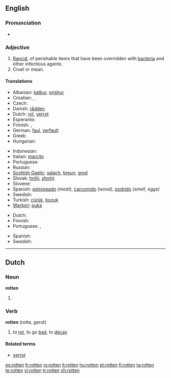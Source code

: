 {{wikipedia|dab=rotten}}
==English==

===Pronunciation===
* {{rhymes|ɒtən}}

===Adjective===
{{en-adj}}

# [[rancid|Rancid]], of perishable items that have been overridden with [[bacteria]] and other infectious agents.
# Cruel or mean.

====Translations====
{{trans-top|decayed, gone bad}}
* Albanian: [[kalbur]], [[prishur]]
* Croatian: {{t-|hr|gnjio|alt=gnjȉo}}, {{t-|hr|truo|alt=trȕo}}
* Czech: {{t-|cs|shnilý}}
* Danish: [[rådden]]
* Dutch: [[rot]], [[verrot]]
* Esperanto: {{t-|eo|putra|xs=Esperanto}}
* Finnish: {{t-|fi|mädäntynyt}}, {{t-|fi|mätä}}
* German: [[faul]], [[verfault]]
* Greek: {{t+|el|σάπιος|sc=Grek}}
* Hungarian: {{t+|hu|rohadt}}
{{trans-mid}}
* Indonesian: {{t-|id|busuk|xs=Indonesian}}
* Italian: [[marcito]]
* Portuguese: {{t+|pt|podre}}
* Russian: {{t+|ru|гнилой|tr=gnilój|sc=Cyrl}}
* [[Scottish Gaelic]]: [[salach]], [[breun]], [[grod]]
* Slovak: [[hnilý]], [[zhnitý]]
* Slovene: {{t+|sl|gnil}}
* Spanish: [[estropeado]] ''(meat)'', [[carcomido]] ''(wood)'', [[podrido]] ''(smell, eggs)''
* Swedish: {{t+|sv|rutten}}
* Turkish: [[çürük]], [[bozuk]]{{present participle of|}}
* [[Warlpiri]]: [[puka]]
{{trans-bottom}}

{{trans-top|mean}}
* Dutch: {{t+|nl|gemeen}}
* Finnish: {{t|fi|mädännäinen}}
* Portuguese: {{t+|pt|cruel}}, {{t+|pt|malvado}}
{{trans-mid}}
* Spanish: {{t+|es|malo}}
* Swedish: {{t+|sv|rutten}}
{{trans-bottom}}

----

==Dutch==

===Noun===
'''rotten'''

# {{plural of|[[rot]]|lang=Dutch}}

===Verb===
'''rotten''' (rotte, gerot)

# to [[rot]], to go [[bad]], to [[decay]]

====Related terms====
* [[verrot]]

[[es:rotten]]
[[fr:rotten]]
[[io:rotten]]
[[it:rotten]]
[[hu:rotten]]
[[pt:rotten]]
[[fi:rotten]]
[[ta:rotten]]
[[te:rotten]]
[[vi:rotten]]
[[tr:rotten]]
[[zh:rotten]]